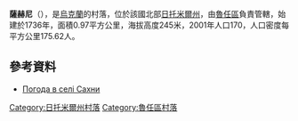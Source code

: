 {{coord|49|36|22|N|29|7|15|E|scale:30000|display=title}}

'''薩赫尼'''（{{lang-uk|Сахни}}），是[[烏克蘭|烏克蘭]]的村落，位於該國北部[[日托米爾州|日托米爾州]]，由[[魯任區|魯任區]]負責管轄，始建於1736年，面積0.97平方公里，海拔高度245米，2001年人口170，人口密度每平方公里175.62人。

==參考資料==
* [http://weather.in.ua/ua/zhitomirskaja/23333 Погода в селі Сахни] {{Wayback|url=http://weather.in.ua/ua/zhitomirskaja/23333 |date=20160305212730 }}

{{DEFAULTSORT:Сахни}}
[[Category:日托米爾州村落|Category:日托米爾州村落]]
[[Category:魯任區村落|Category:魯任區村落]]


{{Zhytomyr-geo-stub}}
